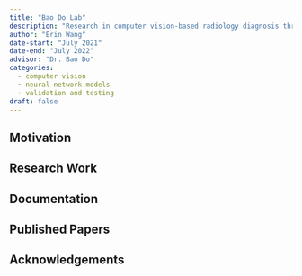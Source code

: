 ```yaml
---
title: "Bao Do Lab"
description: "Research in computer vision-based radiology diagnosis through developing training and testing datasets."
author: "Erin Wang"
date-start: "July 2021"
date-end: "July 2022"
advisor: "Dr. Bao Do"
categories:
  - computer vision
  - neural network models 
  - validation and testing
draft: false
---
```

## Motivation

## Research Work

## Documentation

## Published Papers

## Acknowledgements